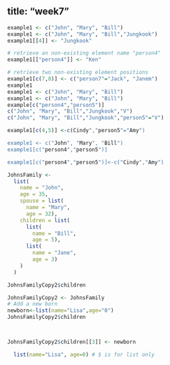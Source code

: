 title: "week7"
---

```{r}
example1 <- c("John", "Mary", "Bill")
example1 <- c("John", "Mary", "Bill","Jungkook")
example1[[4]] <- "Jungkook"
```

```{r}
# retrieve an non-existing element name "person4"
example1[["person4"]] <- "Ken"
```
```{r}
# retrieve two non-existing element positions
example1[c(7,8)] <- c("person7"="Jack", "Janem")
example1
example1 <- c("John", "Mary", "Bill")
example1 <- c("John", "Mary", "Bill")
example[c("person4","person5")]
c("John", "Mary", "Bill","Jungkook","V")
c("John", "Mary", "Bill","Jungkook","person5"="V")

```

```{r}
example1[c(4,5)] <-c(Cindy","person5"="Amy")

example1 <- c("John", "Mary", "Bill")
example1[c("person4","person5")]

example1[c("person4","person5")]<-c("Cindy","Amy")

```

```{r}

JohnsFamily <-
  list(
    name = "John", 
    age = 35,
    spouse = list(
      name = "Mary", 
      age = 32),
    children = list(
      list(
        name = "Bill", 
        age = 5),
      list(
        name = "Jane", 
        age = 3)
    )
  )
````
  
  
```{r}
JohnsFamilyCopy2$children

JohnsFamilyCopy2 <- JohnsFamily
# Add a new born 
newborn<-list(name="Lisa",age="0")
JohnsFamilyCopy2$children



JohnsFamilyCopy2$children[[3]] <- newborn

  list(name="Lisa", age=0) # $ is for list only
```


